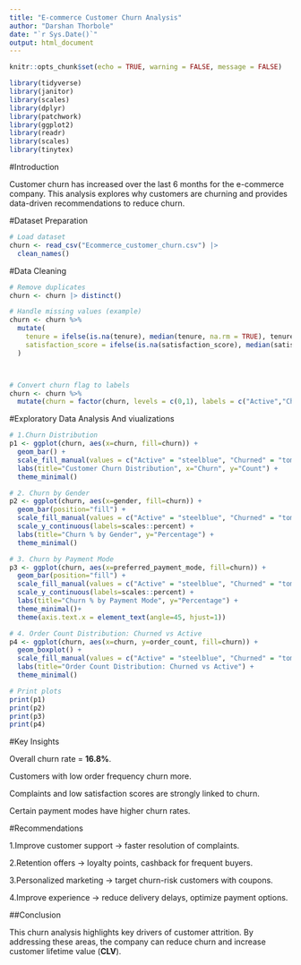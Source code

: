 ---
title: "E-commerce Customer Churn Analysis"
author: "Darshan Thorbole"
date: "`r Sys.Date()`"
output: html_document
---

```{r}
knitr::opts_chunk$set(echo = TRUE, warning = FALSE, message = FALSE)

```

```{r}
library(tidyverse)
library(janitor)
library(scales)
library(dplyr)
library(patchwork)
library(ggplot2)
library(readr)
library(scales)
library(tinytex)
```

#Introduction

Customer churn has increased over the last 6 months for the e-commerce company.
This analysis explores why customers are churning and provides data-driven recommendations to reduce churn.

#Dataset Preparation
```{r loading datasets}
# Load dataset
churn <- read_csv("Ecommerce_customer_churn.csv") |>
  clean_names()


```
#Data Cleaning
```{r data cleaning}
# Remove duplicates
churn <- churn |> distinct()

# Handle missing values (example)
churn <- churn %>%
  mutate(
    tenure = ifelse(is.na(tenure), median(tenure, na.rm = TRUE), tenure),
    satisfaction_score = ifelse(is.na(satisfaction_score), median(satisfaction_score, na.rm = TRUE), satisfaction_score)
  )



# Convert churn flag to labels
churn <- churn %>%
  mutate(churn = factor(churn, levels = c(0,1), labels = c("Active","Churned")))


```
#Exploratory Data Analysis And viualizations

```{r EDA}
# 1.Churn Distribution
p1 <- ggplot(churn, aes(x=churn, fill=churn)) +
  geom_bar() +
  scale_fill_manual(values = c("Active" = "steelblue", "Churned" = "tomato")) + 
  labs(title="Customer Churn Distribution", x="Churn", y="Count") +
  theme_minimal()

# 2. Churn by Gender
p2 <- ggplot(churn, aes(x=gender, fill=churn)) +
  geom_bar(position="fill") +
  scale_fill_manual(values = c("Active" = "steelblue", "Churned" = "tomato")) + 
  scale_y_continuous(labels=scales::percent) +
  labs(title="Churn % by Gender", y="Percentage") +
  theme_minimal()

# 3. Churn by Payment Mode
p3 <- ggplot(churn, aes(x=preferred_payment_mode, fill=churn)) +
  geom_bar(position="fill") +
  scale_fill_manual(values = c("Active" = "steelblue", "Churned" = "tomato")) + 
  scale_y_continuous(labels=scales::percent) +
  labs(title="Churn % by Payment Mode", y="Percentage") +
  theme_minimal()+
  theme(axis.text.x = element_text(angle=45, hjust=1))

# 4. Order Count Distribution: Churned vs Active
p4 <- ggplot(churn, aes(x=churn, y=order_count, fill=churn)) +
  geom_boxplot() +
  scale_fill_manual(values = c("Active" = "steelblue", "Churned" = "tomato")) + 
  labs(title="Order Count Distribution: Churned vs Active") +
  theme_minimal()

# Print plots
print(p1)
print(p2)
print(p3)
print(p4)
```
#Key Insights

Overall churn rate = **16.8%**.

Customers with low order frequency churn more.

Complaints and low satisfaction scores are strongly linked to churn.

Certain payment modes have higher churn rates.

#Recommendations

1.Improve customer support → faster resolution of complaints.

2.Retention offers → loyalty points, cashback for frequent buyers.

3.Personalized marketing → target churn-risk customers with coupons.

4.Improve experience → reduce delivery delays, optimize payment options.

##Conclusion

This churn analysis highlights key drivers of customer attrition.
By addressing these areas, the company can reduce churn and increase customer lifetime value (**CLV**).









